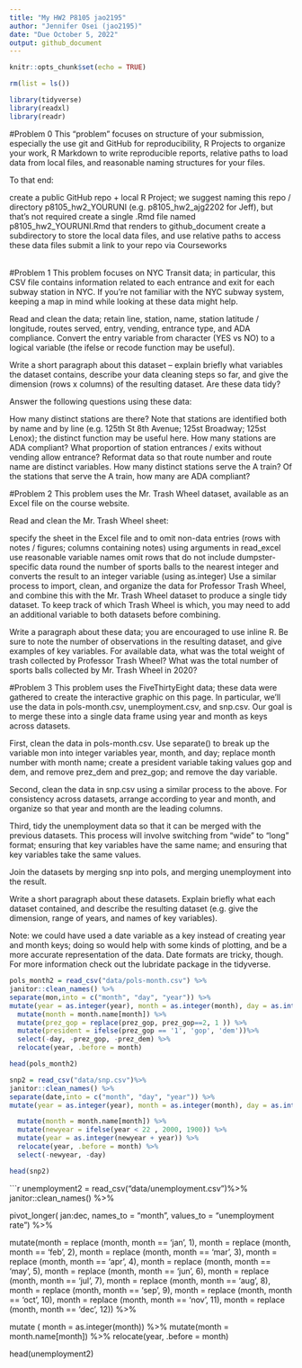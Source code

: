 ```yaml
---
title: "My HW2 P8105 jao2195"
author: "Jennifer Osei (jao2195)"
date: "Due October 5, 2022"
output: github_document
---
```


```r
knitr::opts_chunk$set(echo = TRUE)

rm(list = ls())

library(tidyverse)
library(readxl)
library(readr)

```


#Problem 0
This “problem” focuses on structure of your submission, especially the use git and GitHub for reproducibility, R Projects to organize your work, R Markdown to write reproducible reports, relative paths to load data from local files, and reasonable naming structures for your files.

To that end:

create a public GitHub repo + local R Project; we suggest naming this repo / directory p8105_hw2_YOURUNI (e.g. p8105_hw2_ajg2202 for Jeff), but that’s not required
create a single .Rmd file named p8105_hw2_YOURUNI.Rmd that renders to github_document
create a subdirectory to store the local data files, and use relative paths to access these data files
submit a link to your repo via Courseworks


######

#Problem 1
This problem focuses on NYC Transit data; in particular, this CSV file contains information related to each entrance and exit for each subway station in NYC. If you’re not familiar with the NYC subway system, keeping a map in mind while looking at these data might help.

Read and clean the data; retain line, station, name, station latitude / longitude, routes served, entry, vending, entrance type, and ADA compliance. Convert the entry variable from character (YES vs NO) to a logical variable (the ifelse or recode function may be useful).

Write a short paragraph about this dataset – explain briefly what variables the dataset contains, describe your data cleaning steps so far, and give the dimension (rows x columns) of the resulting dataset. Are these data tidy?

Answer the following questions using these data:

How many distinct stations are there? Note that stations are identified both by name and by line (e.g. 125th St 8th Avenue; 125st Broadway; 125st Lenox); the distinct function may be useful here.
How many stations are ADA compliant?
What proportion of station entrances / exits without vending allow entrance?
Reformat data so that route number and route name are distinct variables. How many distinct stations serve the A train? Of the stations that serve the A train, how many are ADA compliant?


########

#Problem 2
This problem uses the Mr. Trash Wheel dataset, available as an Excel file on the course website.

Read and clean the Mr. Trash Wheel sheet:

specify the sheet in the Excel file and to omit non-data entries (rows with notes / figures; columns containing notes) using arguments in read_excel
use reasonable variable names
omit rows that do not include dumpster-specific data
round the number of sports balls to the nearest integer and converts the result to an integer variable (using as.integer)
Use a similar process to import, clean, and organize the data for Professor Trash Wheel, and combine this with the Mr. Trash Wheel dataset to produce a single tidy dataset. To keep track of which Trash Wheel is which, you may need to add an additional variable to both datasets before combining.

Write a paragraph about these data; you are encouraged to use inline R. Be sure to note the number of observations in the resulting dataset, and give examples of key variables. For available data, what was the total weight of trash collected by Professor Trash Wheel? What was the total number of sports balls collected by Mr. Trash Wheel in 2020?


###########
#Problem 3
This problem uses the FiveThirtyEight data; these data were gathered to create the interactive graphic on this page. In particular, we’ll use the data in pols-month.csv, unemployment.csv, and snp.csv. Our goal is to merge these into a single data frame using year and month as keys across datasets.

First, clean the data in pols-month.csv. Use separate() to break up the variable mon into integer variables year, month, and day; replace month number with month name; create a president variable taking values gop and dem, and remove prez_dem and prez_gop; and remove the day variable.

Second, clean the data in snp.csv using a similar process to the above. For consistency across datasets, arrange according to year and month, and organize so that year and month are the leading columns.

Third, tidy the unemployment data so that it can be merged with the previous datasets. This process will involve switching from “wide” to “long” format; ensuring that key variables have the same name; and ensuring that key variables take the same values.

Join the datasets by merging snp into pols, and merging unemployment into the result.

Write a short paragraph about these datasets. Explain briefly what each dataset contained, and describe the resulting dataset (e.g. give the dimension, range of years, and names of key variables).

Note: we could have used a date variable as a key instead of creating year and month keys; doing so would help with some kinds of plotting, and be a more accurate representation of the data. Date formats are tricky, though. For more information check out the lubridate package in the tidyverse.

```r
pols_month2 = read_csv("data/pols-month.csv") %>% 
janitor::clean_names() %>% 
separate(mon,into = c("month", "day", "year")) %>%
mutate(year = as.integer(year), month = as.integer(month), day = as.integer(day)) %>%
  mutate(month = month.name[month]) %>%
  mutate(prez_gop = replace(prez_gop, prez_gop==2, 1 )) %>%
  mutate(president = ifelse(prez_gop == '1', 'gop', 'dem'))%>% 
  select(-day, -prez_gop, -prez_dem) %>% 
  relocate(year, .before = month)

head(pols_month2)

```

```r
snp2 = read_csv("data/snp.csv")%>%
janitor::clean_names() %>%
separate(date,into = c("month", "day", "year")) %>%
mutate(year = as.integer(year), month = as.integer(month), day = as.integer(day)) %>%

  mutate(month = month.name[month]) %>%
  mutate(newyear = ifelse(year < 22 , 2000, 1900)) %>% 
  mutate(year = as.integer(newyear + year)) %>% 
  relocate(year, .before = month) %>% 
  select(-newyear, -day)

head(snp2)

```


```r

unemployment2 = read_csv("data/unemployment.csv")%>%
janitor::clean_names() %>%

pivot_longer(
  jan:dec, names_to = "month", values_to = "unemployment rate") %>% 

mutate(month = replace (month, month == 'jan', 1), 
        month = replace (month, month == 'feb', 2),
        month = replace (month, month == 'mar', 3),
        month = replace (month, month == 'apr', 4),
        month = replace (month, month == 'may', 5),
        month = replace (month, month == 'jun', 6),
        month = replace (month, month == 'jul', 7),
        month = replace (month, month == 'aug', 8),
        month = replace (month, month == 'sep', 9),
        month = replace (month, month == 'oct', 10),
        month = replace (month, month == 'nov', 11),
        month = replace (month, month == 'dec', 12)) %>% 
       
  mutate ( month = as.integer(month)) %>% 
  mutate(month = month.name[month]) %>%
  relocate(year, .before = month)

head(unemployment2)